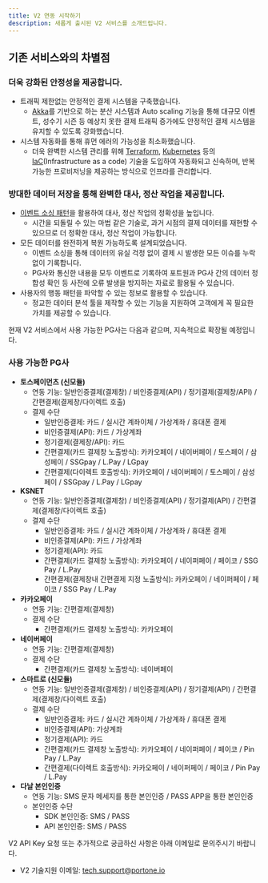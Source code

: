 ```yaml
---
title: V2 연동 시작하기
description: 새롭게 출시된 V2 서비스를 소개드립니다.
---
```




## 기존 서비스와의 차별점

### 더욱 강화된 안정성을 제공합니다.

- 트래픽 제한없는 안정적인 결제 시스템을 구축했습니다.
  - [Akka](https://akka.io/)를 기반으로 하는 분산 시스템과 Auto scaling 기능을 통해 대규모 이벤트, 성수기 시즌 등 예상치 못한 결제 트래픽 증가에도 안정적인 결제 시스템을 유지할 수 있도록 강화했습니다.
- 시스템 자동화를 통해 휴먼 에러의 가능성을 최소화했습니다.
  - 더욱 완벽한 시스템 관리를 위해 [Terraform](https://www.terraform.io/), [Kubernetes](https://kubernetes.io/) 등의 [IaC](https://en.wikipedia.org/wiki/Infrastructure_as_code)(Infrastructure as a code) 기술을 도입하여 자동화되고 신속하며, 반복 가능한 프로비저닝을 제공하는 방식으로 인프라를 관리합니다.

### 방대한 데이터 저장을 통해 완벽한 대사, 정산 작업을 제공합니다.

- [이벤트 소싱 패턴](https://learn.microsoft.com/en-us/azure/architecture/patterns/event-sourcing)을 활용하여 대사, 정산 작업의 정확성을 높입니다.
  - 시간을 되돌릴 수 있는 마법 같은 기술로, 과거 시점의 결제 데이터를 재현할 수 있으므로 더 정확한 대사, 정산 작업이 가능합니다.
- 모든 데이터를 완전하게 복원 가능하도록 설계되었습니다.
  - 이벤트 소싱을 통해 데이터의 유실 걱정 없이 결제 시 발생한 모든 이슈를 누락없이 기록합니다.
  - PG사와 통신한 내용을 모두 이벤트로 기록하여 포트원과 PG사 간의 데이터 정합성 확인 등 사전에 오류 발생을 방지하는 자료로 활용될 수 있습니다.
- 사용자의 행동 패턴을 파악할 수 있는 정보로 활용할 수 있습니다.
  - 정교한 데이터 분석 툴을 제작할 수 있는 기능을 지원하여 고객에게 꼭 필요한 가치를 제공할 수 있습니다.

현재 V2 서비스에서 사용 가능한 PG사는 다음과 같으며, 지속적으로 확장될 예정입니다.

### 사용 가능한 PG사

- **토스페이먼츠 (신모듈)**
  - 연동 기능: 일반인증결제(결제창) / 비인증결제(API) / 정기결제(결제창/API) / 간편결제(결제창/다이렉트 호출)
  - 결제 수단
    - 일반인증결제: 카드 / 실시간 계좌이체 / 가상계좌 / 휴대폰 결제
    - 비인증결제(API): 카드 / 가상계좌
    - 정기결제(결제창/API): 카드
    - 간편결제(카드 결제창 노출방식): 카카오페이 / 네이버페이 / 토스페이 / 삼성페이 / SSGpay / L.Pay / LGpay
    - 간편결제(다이렉트 호출방식): 카카오페이 / 네이버페이 / 토스페이 / 삼성페이 / SSGpay / L.Pay / LGpay
- **KSNET**
  - 연동 기능: 일반인증결제(결제창) / 비인증결제(API) / 정기결제(API) / 간편결제(결제창/다이렉트 호출)
  - 결제 수단
    - 일반인증결제: 카드 / 실시간 계좌이체 / 가상계좌 / 휴대폰 결제
    - 비인증결제(API): 카드 / 가상계좌
    - 정기결제(API): 카드
    - 간편결제(카드 결제창 노출방식): 카카오페이 / 네이퍼페이 / 페이코 / SSG Pay / L.Pay
    - 간편결제(결제창내 간편결제 지정 노출방식): 카카오페이 / 네이퍼페이 / 페이코 / SSG Pay / L.Pay
- **카카오페이**
  - 연동 기능: 간편결제(결제창)
  - 결제 수단
    - 간편결제(카드 결제창 노출방식): 카카오페이
- **네이버페이**
  - 연동 기능: 간편결제(결제창)
  - 결제 수단
    - 간편결제(카드 결제창 노출방식): 네이버페이
- **스마트로 (신모듈)**
  - 연동 기능: 일반인증결제(결제창) / 비인증결제(API) / 정기결제(API) / 간편결제(결제창/다이렉트 호출)
  - 결제 수단
    - 일반인증결제: 카드 / 실시간 계좌이체 / 가상계좌 / 휴대폰 결제
    - 비인증결제(API): 가상계좌
    - 정기결제(API): 카드
    - 간편결제(카드 결제창 노출방식): 카카오페이 / 네이퍼페이 / 페이코 / Pin Pay / L.Pay
    - 간편결제(다이렉트 호출방식): 카카오페이 / 네이퍼페이 / 페이코 / Pin Pay / L.Pay
- **다날 본인인증**
  - 연동 기능: SMS 문자 메세지를 통한 본인인증 / PASS APP을 통한 본인인증
  - 본인인증 수단
    - SDK 본인인증: SMS / PASS
    - API 본인인증: SMS / PASS

<Hint style="info">
V2 API Key 요청 또는 추가적으로 궁금하신 사항은 아래 이메일로 문의주시기 바랍니다.

- V2 기술지원 이메일: tech.support@portone.io

</Hint>
